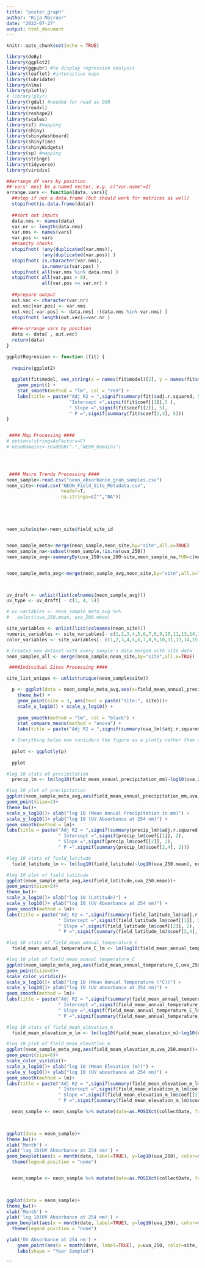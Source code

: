 ```yaml
---
title: "poster_graph"
author: "Rija Masroor"
date: "2022-07-27"
output: html_document
---
```


```r
knitr::opts_chunk$set(echo = TRUE)
```

```r
library(doBy)
library(ggplot2)
library(ggpubr) #to display regression analysis
library(leaflet) #interactive maps
library(lubridate)
library(nlme)
library(plotly)
# library(plyr)
library(rgdal) #needed for read as OGR
library(readxl)
library(reshape2)
library(scales)
library(sf) #mapping
library(shiny)
library(shinydashboard)
library(shinyTime)
library(shinyWidgets)
library(sp) #mapping
library(stringr)
library(tidyverse)
library(viridis)

##arrange df vars by position
##'vars' must be a named vector, e.g. c("var.name"=1)
arrange.vars <- function(data, vars){
  ##stop if not a data.frame (but should work for matrices as well)
  stopifnot(is.data.frame(data))
  
  ##sort out inputs
  data.nms <- names(data)
  var.nr <- length(data.nms)
  var.nms <- names(vars)
  var.pos <- vars
  ##sanity checks
  stopifnot( !any(duplicated(var.nms)), 
             !any(duplicated(var.pos)) )
  stopifnot( is.character(var.nms), 
             is.numeric(var.pos) )
  stopifnot( all(var.nms %in% data.nms) )
  stopifnot( all(var.pos > 0), 
             all(var.pos <= var.nr) )
  
  ##prepare output
  out.vec <- character(var.nr)
  out.vec[var.pos] <- var.nms
  out.vec[-var.pos] <- data.nms[ !(data.nms %in% var.nms) ]
  stopifnot( length(out.vec)==var.nr )
  
  ##re-arrange vars by position
  data <- data[ , out.vec]
  return(data)
}

ggplotRegression <- function (fit) {
  
  require(ggplot2)
  
  ggplot(fit$model, aes_string(x = names(fit$model)[2], y = names(fit$model)[1])) + 
    geom_point() +
    stat_smooth(method = "lm", col = "red") +
    labs(title = paste("Adj R2 = ",signif(summary(fit)$adj.r.squared, 5),
                       "Intercept =",signif(fit$coef[[1]],5 ),
                       " Slope =",signif(fit$coef[[2]], 5),
                       " P =",signif(summary(fit)$coef[2,4], 5)))
}


 #### Map Processing ####
# options(stringsAsFactors=F)
# neonDomains<-readOGR(".","NEON_Domains")
 



 #### Macro Trends Processing ####
neon_sample<-read.csv("neon_absorbance_grab_samples.csv")
neon_site<-read.csv("NEON_Field_Site_Metadata.csv", 
                    header=T, 
                    na.strings=c("","NA"))





neon_site$site<-neon_site$field_site_id


neon_sample_meta<-merge(neon_sample,neon_site,by="site",all.x=TRUE)
neon_sample_na<-subset(neon_sample,!is.na(uva_250))
neon_sample_avg<-summaryBy(uva_250+uva_280~site,neon_sample_na,FUN=c(mean,sd))


neon_sample_meta_avg<-merge(neon_sample_avg,neon_site,by="site",all.x=TRUE)



uv_draft <- unlist(list(colnames(neon_sample_avg)))
uv_type <- uv_draft[ - c(1, 4, 5)]

# uv_variables <- neon_sample_meta_avg %>%
#   select(uva_250.mean, uva_280.mean)

site_variables <- unlist(list(colnames(neon_site)))
numeric_variables <- site_variables[- c(1,2,3,4,5,6,7,8,9,10,11,13,14,15,16,17,18,19,20,22,23,26,27,28,29,30,31,33,34,35,36,37,38,39,40,41,42,43,44,45,46)]
color_variables <- site_variables[- c(1,2,3,4,5,6,7,8,9,10,11,13,14,15,16,17,18,19,20,22,23,26,27,28,29,30,31,33,34,35,36,37,38,39,40,41,42,43,44,45,46)]

# Creates new dataset with every sample's data merged with site data
neon_samples_all <- merge(neon_sample,neon_site,by="site",all.x=TRUE)

 ####Individual Sites Processing ####

site_list_unique <- unlist(unique(neon_sample$site))

```






```r
  p <- ggplot(data = neon_sample_meta_avg,aes(x=field_mean_annual_precipitation_mm, y=uva_250.mean)) +
    theme_bw() +
    geom_point(size = 3, aes(text = paste("site:", site)))+
    scale_x_log10() + scale_y_log10() +
  
    geom_smooth(method = "lm", col = "black") +
    stat_compare_means(method = "anova") +
    labs(title = paste("Adj R2 = ",signif(summary(uva_lm)$adj.r.squared, 2), " Intercept =",signif(uva_lm$coef[[1]], 2)," Slope =",signif(uva_lm$coef[[2]], 2)," P =",signif(summary(uva_lm)$coef[2,4], 2)))

  # Everything below now considers the figure as a plotly rather than a ggplot object:
  
  pplot <- ggplotly(p)
  
  pplot


```




```r

#log 10 stats of precipitation 
  precip_lm <- lm(log10(field_mean_annual_precipitation_mm)~log10(uva_250.mean), neon_sample_meta_avg)
```


```r
#log 10 plot of precipitation
ggplot(neon_sample_meta_avg,aes(field_mean_annual_precipitation_mm,uva_250.mean))+
geom_point(size=2)+
theme_bw()+
scale_x_log10()+ xlab("log 10 (Mean Annual Precipitation in mm)") +
scale_y_log10()+ ylab("log 10 (UV Absorbance at 254 nm)") +
geom_smooth(method = lm)+
labs(title = paste("Adj R2 = ",signif(summary(precip_lm)$adj.r.squared, 2),
                   " Intercept =",signif(precip_lm$coef[[1]], 2),
                   " Slope =",signif(precip_lm$coef[[2]], 2),
                   " P =",signif(summary(precip_lm)$coef[2,4], 2))) 


```



```r

#log 10 stats of field_latitude
  field_latitude_lm <- lm(log10(field_latitude)~log10(uva_250.mean), neon_sample_meta_avg)
```


```r
#log 10 plot of field_latitude
ggplot(neon_sample_meta_avg,aes(field_latitude,uva_250.mean))+
geom_point(size=2)+
theme_bw()+
scale_x_log10()+ xlab("log 10 (Latitude)") +
scale_y_log10()+ ylab("log 10 (UV Absorbance at 254 nm)") +
geom_smooth(method = lm)+
labs(title = paste("Adj R2 = ",signif(summary(field_latitude_lm)$adj.r.squared, 2),
                   " Intercept =",signif(field_latitude_lm$coef[[1]], 2),
                   " Slope =",signif(field_latitude_lm$coef[[2]], 2),
                   " P =",signif(summary(field_latitude_lm)$coef[2,4], 2))) 


```




```r

#log 10 stats of field_mean_annual_temperature_C 
  field_mean_annual_temperature_C_lm <- lm(log10(field_mean_annual_temperature_C)~log10(uva_250.mean), neon_sample_meta_avg)
```


```r
#log 10 plot of field_mean_annual_temperature_C
ggplot(neon_sample_meta_avg,aes(field_mean_annual_temperature_C,uva_250.mean))+
geom_point(size=6)+
scale_color_viridis()+
scale_x_log10()+ xlab("log 10 (Mean Annual Temperature (°C))") +
scale_y_log10()+ ylab("log 10 (UV abosrbance at 254 nm)") +
geom_smooth(method = lm)+
labs(title = paste("Adj R2 = ",signif(summary(field_mean_annual_temperature_C_lm)$adj.r.squared, 2),
                   " Intercept =",signif(field_mean_annual_temperature_C_lm$coef[[1]], 2),
                   " Slope =",signif(field_mean_annual_temperature_C_lm$coef[[2]], 2),
                   " P =",signif(summary(field_mean_annual_temperature_C_lm)$coef[2,4], 2))) 


```





```r
#log 10 stats of field_mean_elevation_m
  field_mean_elevation_m_lm <- lm(log10(field_mean_elevation_m)~log10(uva_250.mean), neon_sample_meta_avg)
```

```r
#log 10 plot of field_mean_elevation_m
ggplot(neon_sample_meta_avg,aes(field_mean_elevation_m,uva_250.mean))+
geom_point(size=6)+
scale_color_viridis()+
scale_x_log10()+ xlab("log 10 (Mean Elevation (m))") +
scale_y_log10()+ ylab("log 10 (UV abosrbance at 254 nm)") +
geom_smooth(method = lm)+
labs(title = paste("Adj R2 = ",signif(summary(field_mean_elevation_m_lm)$adj.r.squared, 2),
                   " Intercept =",signif(field_mean_elevation_m_lm$coef[[1]], 2),
                   " Slope =",signif(field_mean_elevation_m_lm$coef[[2]], 2),
                   " P =",signif(summary(field_mean_elevation_m_lm)$coef[2,4], 2))) 

```

```r
  neon_sample <- neon_sample %>% mutate(date=as.POSIXct(collectDate, format="%m/%d/%y %H:%M"))
 


ggplot(data = neon_sample)+
theme_bw()+
xlab('Month') +
ylab('log 10(UV Absorbance at 254 nm)') +
geom_boxplot(aes(x = month(date, label=TRUE), y=log10(uva_250), color=month(date, label=TRUE)))+
  theme(legend.position = "none")


```



```r
```

```r
  neon_sample <- neon_sample %>% mutate(date=as.POSIXct(collectDate, format="%m/%d/%y %H:%M"))
 


ggplot(data = neon_sample)+
theme_bw()+
xlab('Month') +
ylab('log 10(UV Absorbance at 254 nm)') +
geom_boxplot(aes(x = month(date, label=TRUE), y=log10(uva_250), color=month(date, label=TRUE)))+
  theme(legend.position = "none")

ylab('UV Absorbance at 254 nm') +
    geom_point(aes(x = month(date, label=TRUE), y=uva_250, color=site, shape = as.factor(year(date))))+
    labs(shape = "Year Sampled")
```
```


